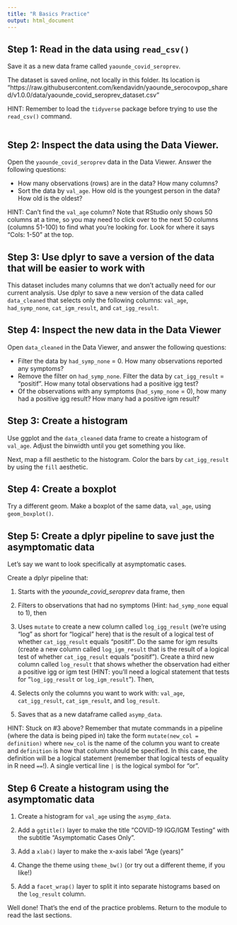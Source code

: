 ```yaml
---
title: "R Basics Practice"
output: html_document
---
```


## Step 1: Read in the data using `read_csv()`

Save it as a new data frame called `yaounde_covid_seroprev`.

The dataset is saved online, not locally in this folder. Its location is "https://raw.githubusercontent.com/kendavidn/yaounde_serocovpop_shared/v1.0.0/data/yaounde_covid_seroprev_dataset.csv"

HINT: Remember to load the `tidyverse` package before trying to use the `read_csv()` command.

```r

```

## Step 2: Inspect the data using the Data Viewer.

Open the `yaounde_covid_seroprev` data in the Data Viewer.
Answer the following questions:

- How many observations (rows) are in the data? How many columns?
- Sort the data by `val_age`. How old is the youngest person in the data? How old is the oldest?

HINT: Can't find the `val_age` column? Note that RStudio only shows 50 columns at a time, so you may need to click over to the next 50 columns (columns 51-100) to find what you're looking for. Look for where it says "Cols: 1-50" at the top.

## Step 3: Use dplyr to save a version of the data that will be easier to work with

This dataset includes many columns that we don't actually need for our current analysis. 
Use dplyr to save a new version of the data called `data_cleaned` that selects only the following columns: `val_age`, `had_symp_none`, `cat_igm_result`, and `cat_igg_result`. 



## Step 4: Inspect the new data in the Data Viewer

Open `data_cleaned` in the Data Viewer, and answer the following questions:

- Filter the data by `had_symp_none` = 0. How many observations reported any symptoms?
- Remove the filter on `had_symp_none`. Filter the data by `cat_igg_result` = "positif". How many total observations had a positive igg test?
- Of the observations with any symptoms (`had_symp_none` = 0), how many had a positive igg result? How many had a positive igm result?

## Step 3: Create a histogram

Use ggplot and the `data_cleaned` data frame to create a histogram of `val_age`. Adjust the binwidth until you get something you like.



Next, map a fill aesthetic to the histogram. Color the bars by `cat_igg_result` by using the `fill` aesthetic.



## Step 4: Create a boxplot

Try a different geom. Make a boxplot of the same data, `val_age`, using `geom_boxplot()`.


## Step 5: Create a dplyr pipeline to save just the asymptomatic data

Let's say we want to look specifically at asymptomatic cases.

Create a dplyr pipeline that:

1. Starts with the *yaounde_covid_seroprev* data frame, then

2. Filters to observations that had no symptoms (Hint: `had_symp_none` equal to 1), then

3. Uses `mutate` to create a new column called `log_igg_result` (we're using "log" as short for "logical" here) that is the result of a logical test of whether `cat_igg_result` equals "positif". Do the same for igm results (create a new column called `log_igm_result` that is the result of a logical test of whether `cat_igg_result` equals "positif"). Create a third new column called `log_result` that shows whether the observation had either a positive igg or igm test (HINT: you'll need a logical statement that tests for "`log_igg_result` or `log_igm_result`"). Then,

4. Selects only the columns you want to work with: `val_age`, `cat_igg_result`, `cat_igm_result`, and `log_result`.

5. Saves that as a new dataframe called `asymp_data`.

HINT: Stuck on #3 above? Remember that mutate commands in a pipeline (where the data is being piped in) take the form `mutate(new_col = definition)` where `new_col` is the name of the column you want to create and `definition` is how that column should be specified. In this case, the definition will be a logical statement (remember that logical tests of equality in R need `==`!). A single vertical line `|` is the logical symbol for "or". 


## Step 6 Create a histogram using the asymptomatic data

1. Create a histogram for `val_age` using the `asymp_data`. 

2. Add a `ggtitle()` layer to make the title "COVID-19 IGG/IGM Testing" with the subtitle "Asymptomatic Cases Only".

3. Add a `xlab()` layer to make the x-axis label "Age (years)"

3. Change the theme using `theme_bw()` (or try out a different theme, if you like!)

4. Add a `facet_wrap()` layer to split it into separate histograms based on the `log_result` column.



Well done! That's the end of the practice problems. Return to the module to read the last sections. 

